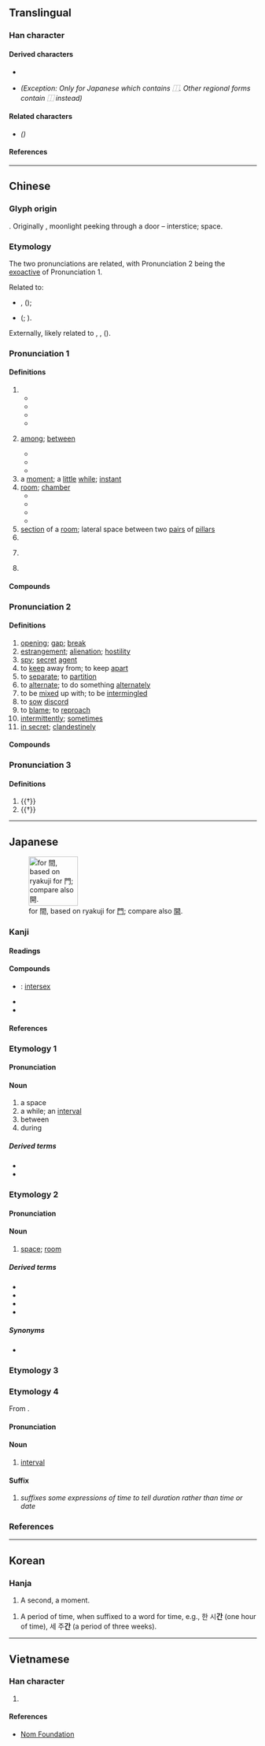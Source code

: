 {{also|间|閒|閑}}
{{character info/new}}
<!-- may be replaced by zh-forms -->
==Translingual==
{{stroke order|type=bw|strokes=12}}

===Han character===
{{Han char|rn=169|rad=門|as=04|sn=12|four=77607|canj=ANA|ids=⿵門日}}

====Derived characters====
* {{l|mul|[[僴]], [[𭂠]], [[墹]], [[𡢃]]([[㛠]]), [[𡼏]], [[𢢀]]([[𫺒]]), [[𢵧]], [[澗]]([[涧]]), [[𣊺]], [[𬛖]], [[橺]], [[𭮣]], [[𤏐]]([[𭴳]]), [[𤩎]], [[瞷]]([[𬑗]]), [[磵]], [[𥼴]], [[𦅘]], [[𦗬]], [[𧒄]], [[襇]]([[裥]]), [[𧢑]], [[𧬘]], [[𧯑]], [[𨅍]]([[𨁴]]), [[𨣉]]([[𬪫]]), [[鐧]]([[锏]]), [[𩻾]], [[𪙨]], [[覸]], [[𩴦]], [[鷼]], [[𪪢]], [[癎]], [[蕳]]([[𫈉]]), [[簡]]([[简]]), [[鬝]], [[𪧶]]}}
* {{l|mul|[[㗴]]}} ''(Exception: Only for Japanese {{w|ja:JIS X 0213|character form}} which contains ⿰{{l|mul|[[口]][[間]]}}. Other regional forms contain ⿰{{l|mul|[[口]][[閒]]}} instead)''

====Related characters====
* {{l|mul|[[间]]}} ''({{w|Simplified Chinese}})''

====References====
{{Han ref|kx=1333.010|dkj=41249|dj=1839.010|hdz=74288.060|uh=9593}}

----

==Chinese==
{{zh-forms|s=间|alt=閒*}}

===Glyph origin===
{{Han etym}}
{{Han compound|門|日|ls=ic|t1=door|t2=sun}}. Originally {{zh-l|*閒}}, moonlight peeking through a door – interstice; space.

===Etymology===
The two pronunciations are related, with Pronunciation 2 being the [[exoactive]] of Pronunciation 1.

Related to:
* {{och-l|隙|crack; chink}}, {{och-l|澗|ravine; brook (between mountains)}} ({{zh-ref|Wang, 1982}});
* {{och-l|閒|lazy; leisure}} ({{zh-ref|Karlgren, 1957}}; {{zh-ref|Baxter, 1992}}).

Externally, likely related to {{cog|lus|kâr||space between; interval}}, {{cog|my|ကြား||in-between; interval; interim}}, {{m|my|အကြား||gap; break}} ({{zh-ref|Schuessler, 2007}}).

===Pronunciation 1===
{{zh-pron
|m=jiān
|m-s=
|c=gaan1
|c-t=gan1
|g=
|h=pfs=kiên
|j=
|mb=gáing
|md=găng
|mn=xm,tw:keng/qz:kuiⁿ/ta,km:kaiⁿ/kan
|mn_note=Xiamen, Quanzhou, Taiwan: keng/kuiⁿ/kaiⁿ - vernacular (“room, ''classifier''”); kan - literary
|mn-t=goin1/gain1/gang1
|mn-t_note=goin1/gain1 - vernacular (“room, ''classifier''”) (gain1 - Jieyang, Chaoyang); gang1 - literary
|w=1ke,1ji
|w_note=1ke - vernacular; 1ji - literary
|x=
|mc=1
|oc=1,1
|ma=y
|cat=post,n,cls,pn
}}

====Definitions====
{{zh-hanzi}}

# {{n-g|within a definite time period or place}}
#* {{zh-x|時間|time, period}}
#* {{zh-x|晚間|evening, night}}
#* {{zh-x|世間|world, earth}}
#* {{zh-x|空間|space}}
# {{senseid|zh|among}} [[among]]; [[between]]
#* {{zh-x|小 鳥 們 在 樹枝 間 唱 歌。|The birds were singing '''among''' the branches of the tree.}}
#* {{zh-x|兩 個 公司 間 的 談判 非常 成功。|The negotiations '''between''' the two companies were successful.}}
#* {{zh-x|兩 點 間 直線 最 短。|The shortest distance '''between''' two points is a straight line.}}
# a [[moment]]; a [[little]] [[while]]; [[instant]]
# [[room]]; [[chamber]]
#* {{zh-x|房間|room}}
#* {{zh-x|衛生間|bathroom, toilet}}
#* {{zh-x|衣帽間|cloakroom}}
#* {{zh-x|雙人間|double room}}
# [[section]] of a [[room]]; lateral space between two [[pairs]] of [[pillar]]s
# {{zh-classifier|smallest [[unit]]s of [[housing]], such as [[room]]s and [[shopfront]]s}}
# {{lb|zh|chiefly|Cantonese}} {{zh-classifier|[[building]]s in general, including [[school]]s, [[bank]]s, [[cinema]]s, [[hospital]]s, [[shop]]s, [[factories]]}}
# {{surname|lang=zh}}

====Compounds====
{{zh-der|中間派|北京時間|一時之間|一念之間|其間|不時間|塵間|年間|天地世間|夜間部|單間|中間地帶|中間|不間不界|尖峰時間|席間函丈|墦間|凡間|中間商|伯仲之間|中間宿主|初間|一時間|五陰世間|季孟之間|亭子間|廁身其間|區間車|夜間|往常間|套間|外間|廣廈萬間|三維空間|中間砧木|字裡行間|一瞬間|工間操|世間|俯仰之間|居間|三度空間|家間|中間產品|坐間|中間人|坊間|天上人間|十畝之間|大菜間|夏令時間|器世間|堂間處燕|墦間酒肉|午間|不間不架|四度空間|彈指之間|停屍間|冷藏間|區間|太平間|不在人間|天地間|空間|民間藝術|環球時間|猛然間|空間曲線|生存空間|瞬間|民間工藝|時間醫學|時間性|漏刻之間|晨間|民間信仰|桑間之音|標準時間|此間|梢間|時間電價|期間|民間合會|空間圖形|相對時間|桑間濮上|窗間過馬|空間藝術|空間時代|空間感|空間分析|種間雜交|游戲人間|視覺空間|瞬息之間|瞬間目標|生活空間|空間美|濠濮間想|時間藝術|眉間尺|眉間赤|有情世間|白日間|明間|民間|甕間吏部|淺間山|方寸之間|滿世間|無意間|濮上桑間|矢石之間|時間|時間表|洗手間|民間團體|民間歌舞|民間文學|每常間|空間主義|暗間兒|晚間|房間|翻手之間|黃金時間|絕對時間|老年間|跳間|草間求活|立談之間|適間|籬壁間物|間量|終食之間|虛擬空間|間奏曲|開房間|驀忽間|花間集|胞間層|隔間|網頁空間|巡指間|舍間|間腦|轉眼之間|陽間|陰間|間架|間奏|開間|鄉間小路|開放空間|錄音間|行間|酒吧間|鄭衛桑間|鄉間|遊戲人間|間關|這其間|陡然間|衣帽間|裡間|胞間連絲|肋間肌|趕時間|月間|九間房}}

===Pronunciation 2===
{{zh-pron
|m=jiàn
|c=gaan3
|c-t=gan1
|h=pfs=kam
|md=gáng
|mn=kàn
|mn-t=goin3/gain3
|mn-t_note=gain3 - Jieyang, Chaoyang
|w=2ji
|mc=2
|oc=2,2
|cat=n,v,adv
}}

====Definitions====
{{zh-hanzi}}

# [[opening]]; [[gap]]; [[break]]
# [[estrangement]]; [[alienation]]; [[hostility]]
# [[spy]]; [[secret]] [[agent]]
# to [[keep]] away from; to keep [[apart]]
# to [[separate]]; to [[partition]]
# to [[alternate]]; to do something [[alternately]]
# to be [[mixed]] up with; to be [[intermingled]]
# to [[sow]] [[discord]]
# to [[blame]]; to [[reproach]]
# [[intermittently]]; [[sometimes]]
# [[in secret]]; [[clandestinely]]

====Compounds====
{{zh-der|內間|乘間投隙|得間|乘間|乖間|反間諜|反間細作|少間|反間|合作無間|半間不界|一間|反間計|為間|相間|無間|挑撥離間|有間|疏不間親|當間|熟間|物我無間|病間|未達一間|間入|間接經驗|間接選舉|間裂|間歇湖|間深裡|間行|間雜|間歇噴泉|間接|間接照明|遠不間親|間歇泉|間接灸|間日|間阻|間有|間壁|間闊|間接民權|間斷不繼|間諜船|親密無間|間別|間色|間出|讒間|離間|隱間|間接證據|陰陽間隔|間道|間隙|間隔號|間隔|間諜戰|間歇|間斷|間接貿易|間接稅|間接推論|間接成本|間或|間不容髮|間不容息|間歇熱|間作|間接推理|間胺黃|間接正犯|間諜|間條掃描|間捕|間歲}}

===Pronunciation 3===
{{zh-pron
|m=jiǎn
|cat=cls,pn
}}

====Definitions====
{{zh-hanzi}}

# {{†}} {{n-g|Variant pronunciation of the classifier sense.}}
# {{†}} {{zh-used2|p}}

{{zh-cat|Beginning}}

----

==Japanese==
[[File:Japanese ryakuji KAN.png|thumb|right|100px|{{w|Ryakuji}} for 間, based on ryakuji for [[門#Japanese|門]]; compare also [[開#Japanese|開]].]]

===Kanji===
{{ja-kanji|grade=2|rs=門04}}

====Readings====
{{ja-readings
|goon=けん
|kanon=かん
|kun=あいだ-, ま-, あい-, あわい-
|nanori=ちか
}}

====Compounds====
* {{ja-r|間性|かんせい}}: [[intersex]]
* {{ja-r|人間|にんげん}}
* {{ja-r|時間|じかん}}

====References====
{{ja-kref
|ku=2054
|shift=8ad4
|jis=3456
|euc=B4D6
|freq=33
|nelson=4949
|newnelson=6391
|halpern=3323
|kld=2094
|heisig=1620
|tuttle=8e4.3
}}

===Etymology 1===
{{ja-kanjitab|あいだ|yomi=k}}

====Pronunciation====
{{ja-pron|yomi=k|あいだ|acc=0|acc_ref=DJR,NHK}}

====Noun====
{{ja-noun|あいだ|hhira=あひだ}}

# a space
# a while; an [[interval]]
# between
# during

=====Derived terms=====
* {{ja-r|この間|この あいだ}}
* {{ja-r|間中|あいだじゅう}}

===Etymology 2===
{{ja-kanjitab|ま|yomi=k}}

====Pronunciation====
{{ja-pron|yomi=k|ま|acc=0|acc_ref=DJR,NHK}}

====Noun====
{{ja-noun|ま}}

# [[space]]; [[room]]

=====Derived terms=====
* {{ja-r|床の間|とこ の ま}}
* {{ja-r|茶の間|ちゃ の ま}}
* {{ja-r|束の間|つかの ま}}
* {{ja-r|間に合う|ま に あう}}

=====Synonyms=====
* {{ja-r|中|なか}}

===Etymology 3===
{{ja-kanjitab|あい|yomi=k}}
{{ja-see|あい}}

===Etymology 4===
{{ja-kanjitab|かん|yomi=o}}
From {{etyl|ltc|ja|sort=かん}} {{m|zh|間|tr=kɛn||interval}}.

====Pronunciation====
{{ja-pron|yomi=kanon|かん|acc=1|acc_ref=DJR,NHK}}

====Noun====
{{ja-noun|かん}}

# [[interval]]

====Suffix====
{{ja-pos|suffix|かん}}

# ''suffixes some expressions of time to tell duration rather than time or date''
#:{{ja-usex|二%時|に%-じ|two (o'clock)}}
#:{{ja-usex|二%[[時間|時'''間''']]|に%-じ'''かん'''|two hours}}
#:{{ja-usex|二%時 五%分|に%-じ ご%-ふん|five past two}}
#:{{ja-usex|五%分('''間''')|ご%-ふん('''かん''')|five minutes}}
#:{{ja-usex|二%日|ふつ%か|the 2nd (day of the month)}}
#:{{ja-usex|二%日('''間''')|ふつ%か('''かん''')|two days}}

===References===
<references/>

----

==Korean==

===Hanja===
{{ko-hanja|hangeul=간|rv=gan|mr=kan|y=kan|eumhun=사이|ehrv=sai|ehmr=sai}}

# A second, a moment.

# A period of time, when suffixed to a word for time, e.g., 한 시'''간''' (one hour of time), 세 주'''간''' (a period of three weeks).

----

==Vietnamese==

===Han character===
{{vi-hantu|[[gian]], [[dán]], [[gián]]|rs=門04}}

# {{defn|lang=vi|sort=門04}}

====References====
* [http://nomfoundation.org/common/nom_details.php?codepoint=9593&img=1 Nom Foundation]
